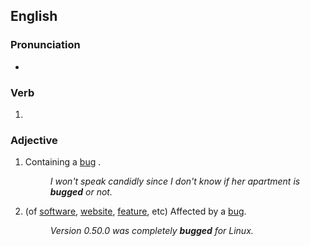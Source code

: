 ==English==

===Pronunciation===
* {{IPA|/bʌɡd/|lang=en}}

===Verb===
{{head|en|verb form}}

# {{en-past of|bug}}

===Adjective===
{{en-adj}}

# {{lb|en|on one's person|or|of a telephone line, dwelling, room, etc.}} Containing a [[bug]] {{gloss|interceptive listening device}}.
#: ''I won't speak candidly since I don't know if her apartment is '''bugged''' or not.''
# (of [[software]], [[website]], [[feature]], etc) Affected by a [[bug]].
#: ''Version 0.50.0 was completely '''bugged''' for Linux.''